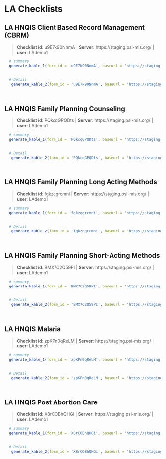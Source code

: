 # LA Checklists {#LA}


## LA HNQIS Client Based Record Management (CBRM) 

    
>__Checklist id__: u9E7k90NnmA   | __Server__: https://staging.psi-mis.org/ | __user__: LAdemo1 


```r
  
  # summary
  generate_kable_1(form_id = 'u9E7k90NnmA', baseurl = 'https://staging.psi-mis.org/')
  

  # Detail 
   generate_kable_2(form_id = 'u9E7k90NnmA', baseurl = 'https://staging.psi-mis.org/', ignore_text = T, ignore_parent = T, ignore_real_or_simulated = T)

   
```

## LA HNQIS Family Planning Counseling 

    
>__Checklist id__: PQkcqGPQDts   | __Server__: https://staging.psi-mis.org/ | __user__: LAdemo1 


```r
  
  # summary
  generate_kable_1(form_id = 'PQkcqGPQDts', baseurl = 'https://staging.psi-mis.org/')
  

  # Detail 
   generate_kable_2(form_id = 'PQkcqGPQDts', baseurl = 'https://staging.psi-mis.org/', ignore_text = T, ignore_parent = T, ignore_real_or_simulated = T)

   
```

## LA HNQIS Family Planning Long Acting Methods 

    
>__Checklist id__: fgkzqgrcmni   | __Server__: https://staging.psi-mis.org/ | __user__: LAdemo1 


```r
  
  # summary
  generate_kable_1(form_id = 'fgkzqgrcmni', baseurl = 'https://staging.psi-mis.org/')
  

  # Detail 
   generate_kable_2(form_id = 'fgkzqgrcmni', baseurl = 'https://staging.psi-mis.org/', ignore_text = T, ignore_parent = T, ignore_real_or_simulated = T)

   
```

## LA HNQIS Family Planning Short-Acting Methods 

    
>__Checklist id__: BMX7C2Q59PI   | __Server__: https://staging.psi-mis.org/ | __user__: LAdemo1 


```r
  
  # summary
  generate_kable_1(form_id = 'BMX7C2Q59PI', baseurl = 'https://staging.psi-mis.org/')
  

  # Detail 
   generate_kable_2(form_id = 'BMX7C2Q59PI', baseurl = 'https://staging.psi-mis.org/', ignore_text = T, ignore_parent = T, ignore_real_or_simulated = T)

   
```

## LA HNQIS Malaria 

    
>__Checklist id__: zpKPn0qReLM   | __Server__: https://staging.psi-mis.org/ | __user__: LAdemo1 


```r
  
  # summary
  generate_kable_1(form_id = 'zpKPn0qReLM', baseurl = 'https://staging.psi-mis.org/')
  

  # Detail 
   generate_kable_2(form_id = 'zpKPn0qReLM', baseurl = 'https://staging.psi-mis.org/', ignore_text = T, ignore_parent = T, ignore_real_or_simulated = T)

   
```

## LA HNQIS Post Abortion Care 

    
>__Checklist id__: X8rCOBhQHGi   | __Server__: https://staging.psi-mis.org/ | __user__: LAdemo1 


```r
  
  # summary
  generate_kable_1(form_id = 'X8rCOBhQHGi', baseurl = 'https://staging.psi-mis.org/')
  

  # Detail 
   generate_kable_2(form_id = 'X8rCOBhQHGi', baseurl = 'https://staging.psi-mis.org/', ignore_text = T, ignore_parent = T, ignore_real_or_simulated = T)

   
```
